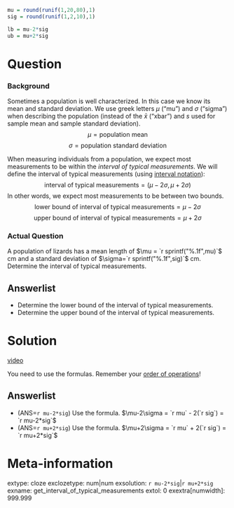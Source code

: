 ```r
mu = round(runif(1,20,80),1)
sig = round(runif(1,2,10),1)

lb = mu-2*sig
ub = mu+2*sig
```


Question
========

### Background

Sometimes a population is well characterized. In this case we know its mean and standard deviation. We use greek letters $\mu$ ("mu") and $\sigma$ ("sigma") when describing the population (instead of the $\bar{x}$ ("xbar") and $s$ used for sample mean and sample standard deviation).
$$\mu = \text{population mean} $$
$$\sigma = \text{population standard deviation} $$

When measuring individuals from a population, we expect most measurements to be within the *interval of typical measurements*. We will define the interval of typical measurements (using [interval notation](https://en.wikipedia.org/wiki/Interval_(mathematics)#Notations_for_intervals){target="blank"}):
$$\text{interval of typical measurements} = (\mu-2\sigma,\,\mu+2\sigma) $$
In other words, we expect most measurements to be between two bounds.
$$\text{lower bound of interval of typical measurements} = \mu-2\sigma $$
$$\text{upper bound of interval of typical measurements} = \mu+2\sigma $$

### Actual Question

A population of lizards has a mean length of $\mu = `r sprintf("%.1f",mu)`$ cm and a standard deviation of $\sigma=`r sprintf("%.1f",sig)`$ cm. Determine the interval of typical measurements.

Answerlist
--------
* Determine the lower bound of the interval of typical measurements.
* Determine the upper bound of the interval of typical measurements.


Solution
========

[video](https://vimeo.com/531909689){target="_blank"}

You need to use the formulas. Remember your [order of operations](https://en.wikipedia.org/wiki/Order_of_operations){target="blank"}!

Answerlist
--------
* (ANS=`r mu-2*sig`) Use the formula. $\mu-2\sigma = `r mu` - 2(`r sig`) = `r mu-2*sig`$
* (ANS=`r mu+2*sig`) Use the formula. $\mu+2\sigma = `r mu` + 2(`r sig`) = `r mu+2*sig`$


Meta-information
================
extype: cloze
exclozetype: num|num
exsolution: `r mu-2*sig`|`r mu+2*sig`
exname: get_interval_of_typical_measurements
extol: 0
exextra[numwidth]: 999.999
